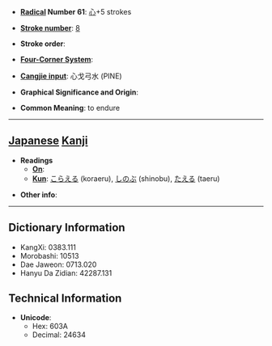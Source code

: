 * '''[[Wiktionary:Chinese radical index| Radical]] Number 61''': [[Wiktionary:Chinese radical index 心|心]]+5 strokes

* '''[[Wiktionary:Chinese total strokes index|Stroke number]]''': [[Wiktionary:Chinese total strokes index 8|8]]

* '''Stroke order''': 

* '''[[Wiktionary:Chinese four corner index|Four-Corner System]]''': 

* '''[[Wiktionary:Chinese Cangjie index|Cangjie input]]''': 心戈弓水 (PINE)

* '''Graphical Significance and Origin''': 

* '''Common Meaning''': to endure

----

== [[Japanese]] [[Kanji]] ==

* '''Readings'''
** '''[[On]]''': 
** '''[[Kun]]''': [[こらえる]] (koraeru), [[しのぶ]] (shinobu), [[たえる]] (taeru)

* '''Other info''':  

----

== Dictionary Information ==

* KangXi: 0383.111
* Morobashi: 10513
* Dae Jaweon: 0713.020
* Hanyu Da Zidian: 42287.131

== Technical Information ==

* '''Unicode''':
** Hex: 603A
** Decimal: 24634